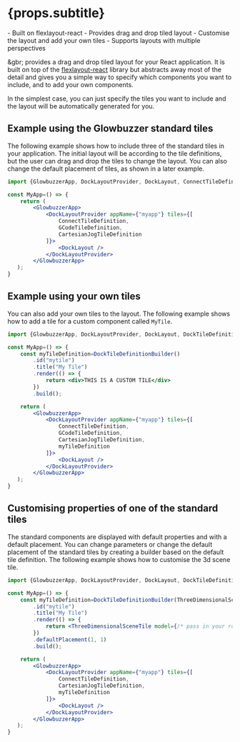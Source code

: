 
# {props.subtitle}

<Tldr>
    - Built on flexlayout-react
    - Provides drag and drop tiled layout
    - Customise the layout and add your own tiles
    - Supports layouts with multiple perspectives
</Tldr>

&gbr; provides a drag and drop tiled layout for your React application. It is built on top of the [flexlayout-react](https://github.com/caplin/FlexLayout) library but abstracts
away most of the detail and gives you a simple way to specify which components you want to include, and to add your own components.

In the simplest case, you can just specify the tiles you want to include and the layout will be automatically generated for you.

## Example using the Glowbuzzer standard tiles

The following example shows how to include three of the standard tiles in your application. The initial layout will be according
to the tile definitions, but the user can drag and drop the tiles to change the layout. You can also change the default placement
of tiles, as shown in a later example.

```jsx
import {GlowbuzzerApp, DockLayoutProvider, DockLayout, ConnectTileDefinition, GCodeTileDefinition, CartesianJogTileDefinition} from "@glowbuzzer/controls";

const MyApp=() => {
    return (
        <GlowbuzzerApp>
            <DockLayoutProvider appName={"myapp"} tiles={[
                ConnectTileDefinition,
                GCodeTileDefinition,
                CartesianJogTileDefinition
            ]}>
                <DockLayout />
            </DockLayoutProvider>
        </GlowbuzzerApp>
   );
}
```

## Example using your own tiles

You can also add your own tiles to the layout. The following example shows how to add a tile for a custom component called `MyTile`.

```jsx
import {GlowbuzzerApp, DockLayoutProvider, DockLayout, DockTileDefinitionBuilder, ConnectTileDefinition, GCodeTileDefinition, CartesianJogTileDefinition} from "@glowbuzzer/controls";

const MyApp=() => {
    const myTileDefinition=DockTileDefinitionBuilder()
        .id("mytile")
        .title("My Tile")
        .render(() => {
            return <div>THIS IS A CUSTOM TILE</div>
        })
        .build();

    return (
        <GlowbuzzerApp>
            <DockLayoutProvider appName={"myapp"} tiles={[
                ConnectTileDefinition,
                GCodeTileDefinition,
                CartesianJogTileDefinition,
                myTileDefinition
            ]}>
                <DockLayout />
            </DockLayoutProvider>
        </GlowbuzzerApp>
   );
}
```

## Customising properties of one of the standard tiles

The standard components are displayed with default properties and with a default placement.
You can change parameters or change the default placement of the standard tiles by creating a builder based on the default tile definition.
The following example shows how to customise the 3d scene tile.

```jsx
import {GlowbuzzerApp, DockLayoutProvider, DockLayout, DockTileDefinitionBuilder, ThreeDimensionalSceneTile, ConnectTileDefinition, CartesianJogTileDefinition, ThreeDimensionalSceneTileDefinition} from "@glowbuzzer/controls";

const MyApp=() => {
    const myTileDefinition=DockTileDefinitionBuilder(ThreeDimensionalSceneTileDefinition)
        .id("mytile")
        .title("My Tile")
        .render(() => {
            return <ThreeDimensionalSceneTile model={/* pass in your robot model */}/>
        })
        .defaultPlacement(1, 1)
        .build();

    return (
        <GlowbuzzerApp>
            <DockLayoutProvider appName={"myapp"} tiles={[
                ConnectTileDefinition,
                CartesianJogTileDefinition,
                myTileDefinition
            ]}>
                <DockLayout />
            </DockLayoutProvider>
        </GlowbuzzerApp>
   );
}
```

